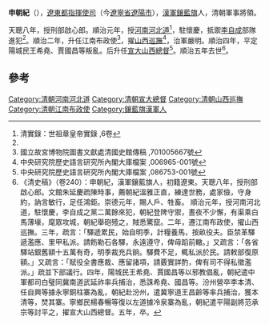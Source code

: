 '''申朝紀'''（{{bd|？||1648年}}），[[遼東都指揮使司|遼東都指揮使司]]（今[[遼寧省|遼寧省]][[遼陽市|遼陽市]]），[[漢軍|漢軍]][[鑲藍旗|鑲藍旗]]人，清朝軍事將領。

天聰八年，授刑部啟心郎。順治元年，授[[河南河北道|河南河北道]]<ref name="#1">清實錄：世祖章皇帝實錄 ,6卷</ref>，駐懷慶，抵禦[[李自成|李自成]]部隊進犯<ref name="#1"/>。順治二年，升任江南布政使<ref>國立故宮博物院圖書文獻處清國史館傳稿 ,701005667號</ref>，擢[[山西巡撫|山西巡撫]]<ref>中央研究院歷史語言研究所內閣大庫檔案 ,006965-001號</ref>，治軍嚴明。順治四年，平定陽城民王希堯、賈國昌等叛亂。后升任[[宣大總督|宣大山西總督]]<ref>中央研究院歷史語言研究所內閣大庫檔案 ,086753-001號</ref>。順治五年去世<ref>《清史稿》（卷240）：申朝紀，漢軍鑲藍旗人，初籍遼東。天聰八年，授刑部啟心郎。文館朱延慶疏陳時事，薦朝紀溫雅正直，練達世務，處家儉，守身約，訥言敏行，足任鴻鉅。崇德元年，賜人戶、牲畜。 順治元年，授河南河北道，駐懷慶，李自成之黨二萬餘來犯，朝紀登陴守禦，晝夜不少懈，有渠乘白馬薄壕，麾眾攻城，朝紀舉砲殪之，賊悉驚竄。二年，遷江南布政使，擢山西巡撫。三年，疏言：「驛遞累民，始自明季，計糧養馬，按畝役夫。臣禁革驛遞濫應、里甲私派。請飭勒石各驛，永遠遵守，俾毋蹈前轍。」又疏言：「各省驛站銀舊額十五萬有奇，明季裁充兵餉。驛費不足，輒私派於民。請敕部復原額。」又疏言：「賦役全書應裁、應留諸項，請覈實詳酌，俾有司不得私徵濫派。」疏並下部議行。四年，陽城民王希堯、賈國昌等以邪教倡亂，朝紀遣中軍都司白璧同冀南道武延祚率兵捕治，悉誅希堯、國昌等。汾州營卒李本清、任自興等據永寧銅柱寨為亂，朝紀赴汾州，遣冀寧道王昌齡等率兵捕治，獲本清等，焚其寨。寧鄉民楊春暢等復以左道據冷泉寨為亂，朝紀遣平陽副將范承宗等討平之，擢宣大山西總督。五年，卒。</ref>。

==參考==
{{reflist}}
{{start box}}
{{s-off}}
{{succession box|首任|[[孫肇興|孫肇興]]|清朝[[江南|江南]]右[[布政使|布政使]]|順治二年(1645年)－順治三年(1646年)}}
{{end box}}
{{清朝人物小作品}}
[[Category:清朝河南河北道|Category:清朝河南河北道]]
[[Category:清朝宣大總督|Category:清朝宣大總督]]
[[Category:清朝山西巡撫|Category:清朝山西巡撫]]
[[Category:清朝江南布政使|Category:清朝江南布政使]]
[[Category:鑲藍旗漢軍人|Category:鑲藍旗漢軍人]]